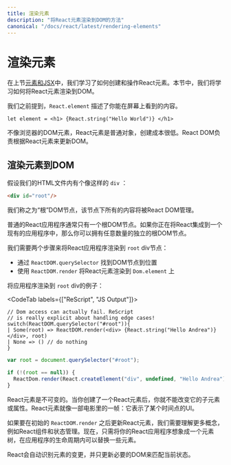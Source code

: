 ```yaml
---
title: 渲染元素
description: "将React元素渲染到DOM的方法"
canonical: "/docs/react/latest/rendering-elements"
---
```


<!-- # Rendering Elements -->
# 渲染元素

<Intro>

<!-- In our previous section [React Elements & JSX](./elements-and-jsx) we learned how to create and handle React elements. In this section we will learn how to put our elements into action by rendering them into the DOM. -->
在上节[元素和JSX](./elements-and-jsx)中，我们学习了如何创建和操作React元素。本节中，我们将学习如何将React元素渲染到DOM。

</Intro>

<!-- As we mentioned before, a `React.element` describes what you see on the screen: -->
我们之前提到，`React.element` 描述了你能在屏幕上看到的内容。

```res
let element = <h1> {React.string("Hello World")} </h1>
```

<!-- Unlike browser DOM elements, React elements are plain objects, and are cheap to create. React DOM takes care of updating the DOM to match the React elements. -->
不像浏览器的DOM元素，React元素是普通对象，创建成本很低。React DOM负责根据React元素来更新DOM。

<!-- ## Rendering Elements to the DOM -->
## 渲染元素到DOM

<!-- Let's assume we've got an HTML file that contains a `div` like this: -->
假设我们的HTML文件内有个像这样的 `div` ：

```html
<div id="root"/>
```

<!-- We call this a “root” DOM node because everything inside it will be managed by React DOM. -->
我们称之为“根”DOM节点，该节点下所有的内容将被React DOM管理。

<!-- Plain React applications usually have a single root DOM node. If you are integrating React into an existing app, you may have as many isolated root DOM nodes as you like. -->
普通的React应用程序通常只有一个根DOM节点。如果你正在将React集成到一个现有的应用程序中，那么你可以拥有任意数量的独立的根DOM节点。

<!-- To render our React application into the `root` div, we need to do two things:
- Find our DOM node with `ReactDOM.querySelector`
- Render our React element to our queried `Dom.element` with `ReactDOM.render` -->
我们需要两个步骤来将React应用程序渲染到 `root` div节点：
- 通过 `ReactDOM.querySelector` 找到DOM节点到位置
- 使用 `ReactDOM.render` 将React元素渲染到 `Dom.element` 上

<!-- Here is a full example rendering our application in our `root` div: -->
将应用程序渲染到 `root` div的例子： 

<CodeTab labels={["ReScript", "JS Output"]}>

```res
// Dom access can actually fail. ReScript
// is really explicit about handling edge cases!
switch(ReactDOM.querySelector("#root")){
| Some(root) => ReactDOM.render(<div> {React.string("Hello Andrea")} </div>, root)
| None => () // do nothing
}
```
```js
var root = document.querySelector("#root");

if (!(root == null)) {
  ReactDom.render(React.createElement("div", undefined, "Hello Andrea"), root);
}
```

</CodeTab>

<!-- React elements are immutable. Once you create an element, you can’t change its children or attributes. An element is like a single frame in a movie: it represents the UI at a certain point in time. -->
React元素是不可变的。当你创建了一个React元素后，你就不能改变它的子元素或属性。React元素就像一部电影里的一帧：它表示了某个时间点的UI。

<!-- At this point we would need to understand a few more concepts, such as React components and state management to be able to update the rendered elements after the initial `ReactDOM.render`. For now, just imagine your React application as a tree of elements, whereby some elements may get replaced during the lifetime of your application. -->
如果要在初始的 `ReactDOM.render` 之后更新React元素，我们需要理解更多概念，例如React组件和状态管理。现在，只需将你的React应用程序想象成一个元素树，在应用程序的生命周期内可以替换一些元素。


<!-- React will automatically recognize any element changes and will only apply the DOM updates necessary to bring the DOM to the desired state. -->
React会自动识别元素的变更，并只更新必要的DOM来匹配当前状态。
